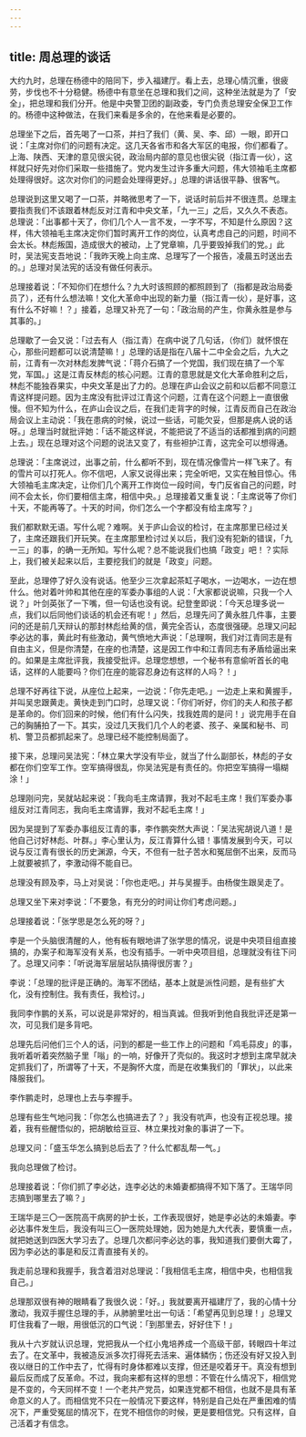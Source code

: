 ```yaml
---
---
---
```

title: 周总理的谈话
---




大约九时，总理在杨德中的陪同下，步入福建厅。看上去，总理心情沉重，很疲劳，步伐也不十分稳健。杨德中有意坐在总理和我们之间，这种坐法就是为了「安全」，把总理和我们分开。他是中央警卫团的副政委，专门负责总理安全保卫工作的。杨德中这种做法，在我们来看是多余的，在他来看是必要的。

总理坐下之后，首先喝了一口茶，并扫了我们（黄、吴、李、邱）一眼，即开口说：「主席对你们的问题有决定。这几天各省市和各大军区的电报，你们都看了。上海、陕西、天津的意见很尖锐，政治局内部的意见也很尖锐（指江青一伙），这样就只好先对你们采取一些措施了。党内发生过许多重大问题，伟大领袖毛主席都处理得很好。这次对你们的问题会处理得更好。」总理的讲话很平静、很客气。

总理说到这里又喝了一口茶，并略微思考了一下，说话时前后并不很连贯。总理主要指责我们不该跟着林彪反对江青和中央文革，「九一三」之后，又久久不表态。总理说：「出事都十天了，你们几个人一言不发，一字不写，不知是什么原因？这样，伟大领袖毛主席决定你们暂时离开工作的岗位，认真考虑自己的问题，时间不会太长。林彪叛国，造成很大的被动，上了党章嘛，几乎要毁掉我们的党。」此时，吴法宪支吾地说：「我昨天晚上向主席、总理写了一个报告，凌晨五时送出去的。」总理对吴法宪的话没有做任何表示。

总理接着说：「不知你们在想什么？九大时该照顾的都照顾到了（指都是政治局委员了），还有什么想法嘛！文化大革命中出现的新力量（指江青一伙），是好事，这有什么不好嘛！？」接着，总理又补充了一句：「政治局的产生，你黄永胜是参与其事的。」

总理歇了一会又说：「过去有人（指江青）在病中说了几句话，（你们）就怀恨在心，那些问题都可以说清楚嘛！」总理的话是指在八届十二中全会之后，九大之前，江青有一次对林彪发脾气说：「蒋介石搞了一个党国，我们现在搞了一个军党，军国。」这是江青反林彪的核心问题。江青的意思就是文化大革命胜利之后，林彪不能独吞果实，中央文革是出了力的。总理在庐山会议之前和以后都不同意江青这样提问题。因为主席没有批评过江青这个问题，江青在这个问题上一直很傲慢。但不知为什么，在庐山会议之后，在我们走背字的时候，江青反而自己在政治局会议上主动说：「我在患病的时候，说过一些话，可能欠妥，但那是病人说的话呀。」总理当时就批评她：「话不能这样说，不能把说了不适当的话都推到病的问题上去。」现在总理对这个问题的说法又变了，有些袒护江青，这完全可以想得通。

总理说：「主席说过，出事之前，什么都听不到，现在情况像雪片一样飞来了。有的雪片可以打死人。你不信吧，人家又说得出来；完全听吧，又实在触目惊心。伟大领袖毛主席决定，让你们几个离开工作岗位一段时间，专门反省自己的问题，时间不会太长，你们要相信主席，相信中央。」总理接着又重复说：「主席说等了你们十天，不能再等了。十天的时间，你们怎么一个字都没有给主席写？」

我们都默默无语。写什么呢？难啊。关于庐山会议的检讨，在主席那里已经过关了，主席还跟我们开玩笑。在主席那里检讨过关以后，我们没有犯新的错误，「九一三」的事，的确一无所知。写什么呢？总不能说我们也搞「政变」吧！？实际上，我们被关起来以后，主要挖我们的就是「政变」问题。

至此，总理停了好久没有说话。他至少三次拿起茶缸子喝水，一边喝水，一边在想什么。他对着叶帅和其他在座的军委办事组的人说：「大家都说说嘛，只我一个人说？」叶剑英张了一下嘴，但一句话也没有说。纪登奎即说：「今天总理多说一点，我们以后同他们谈话的机会还有呢！」然后，总理先问了黄永胜几件事，主要问的还是前几天辩认的那封林彪给黄的信，黄完全否认，态度很强硬。总理又问起李必达的事，黄此时有些激动，黄气愤地大声说：「总理啊，我们对江青同志是有自由主义，但是你清楚，在座的也清楚，这是因工作中和江青同志有矛盾给逼出来的。如果是主席批评我，我接受批评。总理您想想，一个秘书有意偷听首长的电话，这样的人能要吗？你们在座的能容忍身边有这样的人吗？！」

总理不好再往下说，从座位上起来，一边说：「你先走吧。」一边走上来和黄握手，并叫吴忠跟黄走。黄快走到门口时，总理又说：「你们听好，你们的夫人和孩子都是革命的。你们回来的时候，他们有什么闪失，找我姓周的是问！」说完用手在自己的胸脯拍了一下。其实，没过几天我们几个人的老婆、孩子、亲属和秘书、司机、警卫员都抓起来了。总理已经不能控制局面了。

接下来，总理问吴法宪：「林立果大学没有毕业，就当了什么副部长，林彪的子女都在你们空军工作。空军搞得很乱，你吴法宪是有责任的。你把空军搞得一塌糊涂！」

总理刚问完，吴就站起来说：「我向毛主席请罪，我对不起毛主席！我们军委办事组反对江青同志，我向毛主席请罪，我对不起毛主席！」

因为吴提到了军委办事组反江青的事，李作鹏突然大声说：「吴法宪胡说八道！是他自己讨好林彪、叶群。」李心里认为，反江青算什么错！事情发展到今天，可以说与反江青有很长的历史渊源，今天，不但有一肚子苦水和冤屈倒不出来，反而马上就要被抓了，李激动得不能自已。

总理没有顾及李，马上对吴说：「你也走吧。」并与吴握手。由杨俊生跟吴走了。

总理又坐下来对李说：「不要急，有充分的时间让你们考虑问题。」

总理接着说：「张学思是怎么死的呀？」

李是一个头脑很清醒的人，他有板有眼地讲了张学思的情况，说是中央项目组直接搞的，办案子和海军没有关系，也没有插手。一听中央项目组，总理就没有往下问了。总理又问李：「听说海军层层站队搞得很厉害？」

李说：「总理的批评是正确的。海军不团结，基本上就是派性问题，是有些扩大化，没有控制住。我有责任，我检讨。」

我同李作鹏的关系，可以说是非常好的，相当真诚。但我听到他自我批评还是第一次，可见我们是多背吧。

总理先后问他们三个人的话，问到的都是一些工作上的问题和「鸡毛蒜皮」的事，我听着听着突然脑子里「嗡」的一响，好像开了壳似的。我这时才想到主席早就决定抓我们了，所谓等了十天，不是胸怀大度，而是在收集我们的「罪状」，以此来降服我们。

李作鹏走时，总理也上去与李握手。

总理有些生气地问我：「你怎么也搞进去了？」我没有吭声，也没有正视总理。接着，我有些醒悟似的，把胡敏给豆豆、林立果找对象的事讲了一下。

总理又问：「盛玉华怎么搞到总后去了？什么忙都乱帮一气。」

我向总理做了检讨。

总理接着说：「你们抓了李必达，连李必达的未婚妻都搞得不知下落了。王瑞华同志搞到哪里去了嘛？」

王瑞华是三〇一医院高干病房的护士长，工作表现很好，她是李必达的未婚妻。李必达事件发生后，我没有叫三〇一医院处理她，因为她是九大代表，要慎重一点，就把她送到四医大学习去了。总理几次都问李必达的事，我知道我们要倒大霉了，因为李必达的事是和反江青直接有关的。

我走前总理和我握手，我含着泪对总理说：「我相信毛主席，相信中央，也相信我自己。」

总理那双很有神的眼睛看了我很久说：「好。」我就要离开福建厅了，我的心情十分激动，我双手握住总理的手，从肺腑里吐出一句话：「希望再见到总理！」总理又盯住我看了一眼，用很低沉的口气说：「到那里去，好好住下！」

我从十六岁就认识总理，党把我从一个红小鬼培养成一个高级干部，转眼四十年过去了。在文革中，我被造反派多次打得死去活来、遍体鳞伤；伤还没有好又投入到夜以继日的工作中去了，忙得有时身体都难以支撑，但还是咬着牙干。真没有想到最后反而成了反革命。不过，我向来都有这样的思想：不管在什么情况下，相信党是不变的，今天同样不变！一个老共产党员，如果连党都不相信，也就不是具有革命意义的人了。而相信党不只在一般情况下要这样，特别是自己处在严重困难的情况下，严重受冤屈的情况下，在党不相信你的时候，更是要相信党。只有这样，自己活着才有信念。